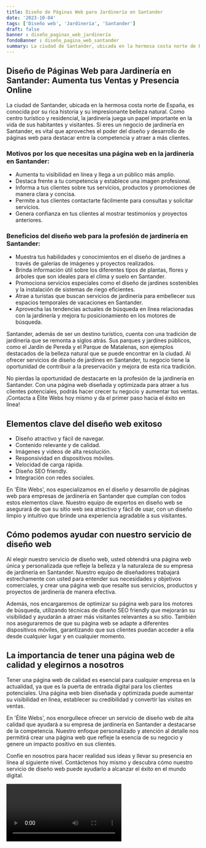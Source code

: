 ```yaml
---
title: Diseño de Páginas Web para Jardinería en Santander
date: '2023-10-04'
tags: ['Diseño web', 'Jardinería', 'Santander']
draft: false
banner : diseño_paginas_web_jardinería
fondoBanner : diseño_pagina_web_santander
summary: La ciudad de Santander, ubicada en la hermosa costa norte de España, es conocida por su rica historia y su impresionante belleza natural. Como centro turístico y residencial, la jardinería juega un papel importante en la vida de sus habitantes y visitantes. Si eres un negocio de jardinería en Santander, es vital que aproveches el poder del diseño y desarrollo de páginas web para destacar entre la competencia y atraer a más clientes.
---
```


## Diseño de Páginas Web para Jardinería en Santander: Aumenta tus Ventas y Presencia Online

La ciudad de Santander, ubicada en la hermosa costa norte de España, es conocida por su rica historia y su impresionante belleza natural. Como centro turístico y residencial, la jardinería juega un papel importante en la vida de sus habitantes y visitantes. Si eres un negocio de jardinería en Santander, es vital que aproveches el poder del diseño y desarrollo de páginas web para destacar entre la competencia y atraer a más clientes.

### Motivos por los que necesitas una página web en la jardinería en Santander:
- Aumenta tu visibilidad en línea y llega a un público más amplio.
- Destaca frente a tu competencia y establece una imagen profesional.
- Informa a tus clientes sobre tus servicios, productos y promociones de manera clara y concisa.
- Permite a tus clientes contactarte fácilmente para consultas y solicitar servicios.
- Genera confianza en tus clientes al mostrar testimonios y proyectos anteriores.

### Beneficios del diseño web para la profesión de jardinería en Santander:
- Muestra tus habilidades y conocimientos en el diseño de jardines a través de galerías de imágenes y proyectos realizados.
- Brinda información útil sobre los diferentes tipos de plantas, flores y árboles que son ideales para el clima y suelo en Santander.
- Promociona servicios especiales como el diseño de jardines sostenibles y la instalación de sistemas de riego eficientes.
- Atrae a turistas que buscan servicios de jardinería para embellecer sus espacios temporales de vacaciones en Santander.
- Aprovecha las tendencias actuales de búsqueda en línea relacionadas con la jardinería y mejora tu posicionamiento en los motores de búsqueda.

Santander, además de ser un destino turístico, cuenta con una tradición de jardinería que se remonta a siglos atrás. Sus parques y jardines públicos, como el Jardín de Pereda y el Parque de Matalenas, son ejemplos destacados de la belleza natural que se puede encontrar en la ciudad. Al ofrecer servicios de diseño de jardines en Santander, tu negocio tiene la oportunidad de contribuir a la preservación y mejora de esta rica tradición.

No pierdas la oportunidad de destacarte en la profesión de la jardinería en Santander. Con una página web diseñada y optimizada para atraer a tus clientes potenciales, podrás hacer crecer tu negocio y aumentar tus ventas. ¡Contacta a Élite Webs hoy mismo y da el primer paso hacia el éxito en línea!

<GifSeo />

<Cta />

## Elementos clave del diseño web exitoso

- Diseño atractivo y fácil de navegar.
- Contenido relevante y de calidad.
- Imágenes y videos de alta resolución.
- Responsividad en dispositivos móviles.
- Velocidad de carga rápida.
- Diseño SEO friendly.
- Integración con redes sociales.

En 'Élite Webs', nos especializamos en el diseño y desarrollo de páginas web para empresas de jardinería en Santander que cumplan con todos estos elementos clave. Nuestro equipo de expertos en diseño web se asegurará de que su sitio web sea atractivo y fácil de usar, con un diseño limpio y intuitivo que brinde una experiencia agradable a sus visitantes.

## Cómo podemos ayudar con nuestro servicio de diseño web

Al elegir nuestro servicio de diseño web, usted obtendrá una página web única y personalizada que refleje la belleza y la naturaleza de su empresa de jardinería en Santander. Nuestro equipo de diseñadores trabajará estrechamente con usted para entender sus necesidades y objetivos comerciales, y crear una página web que resalte sus servicios, productos y proyectos de jardinería de manera efectiva.

Además, nos encargaremos de optimizar su página web para los motores de búsqueda, utilizando técnicas de diseño SEO friendly que mejorarán su visibilidad y ayudarán a atraer más visitantes relevantes a su sitio. También nos aseguraremos de que su página web se adapte a diferentes dispositivos móviles, garantizando que sus clientes puedan acceder a ella desde cualquier lugar y en cualquier momento.

## La importancia de tener una página web de calidad y elegirnos a nosotros

Tener una página web de calidad es esencial para cualquier empresa en la actualidad, ya que es la puerta de entrada digital para los clientes potenciales. Una página web bien diseñada y optimizada puede aumentar su visibilidad en línea, establecer su credibilidad y convertir las visitas en ventas.

En 'Élite Webs', nos enorgullece ofrecer un servicio de diseño web de alta calidad que ayudará a su empresa de jardinería en Santander a destacarse de la competencia. Nuestro enfoque personalizado y atención al detalle nos permitirá crear una página web que refleje la esencia de su negocio y genere un impacto positivo en sus clientes.

Confíe en nosotros para hacer realidad sus ideas y llevar su presencia en línea al siguiente nivel. Contáctenos hoy mismo y descubra cómo nuestro servicio de diseño web puede ayudarlo a alcanzar el éxito en el mundo digital.

<Video />

<CtaBot job='Jardinería' city='Santander'/>

<Gmaps query='Santander+españa+maps' />